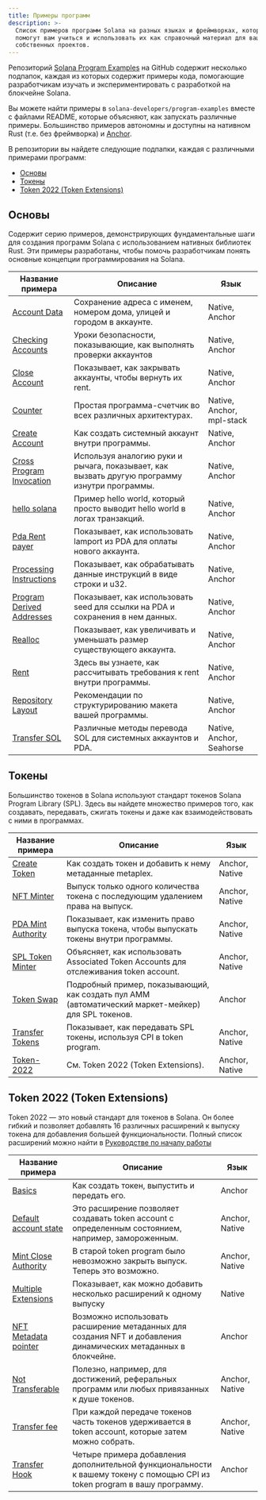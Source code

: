 ```yaml
---
title: Примеры программ
description: >-
  Список примеров программ Solana на разных языках и фреймворках, которые
  помогут вам учиться и использовать их как справочный материал для ваших
  собственных проектов.
---
```


Репозиторий
[Solana Program Examples](https://github.com/solana-developers/program-examples)
на GitHub содержит несколько подпапок, каждая из которых содержит примеры кода,
помогающие разработчикам изучать и экспериментировать с разработкой на блокчейне
Solana.

Вы можете найти примеры в
`solana-developers/program-examples` вместе с файлами
README, которые объясняют, как запускать различные примеры. Большинство примеров
автономны и доступны на нативном Rust (т.е. без фреймворка) и
[Anchor](https://www.anchor-lang.com/docs/installation).

В репозитории вы найдете следующие подпапки, каждая с различными примерами
программ:

- [Основы](#basics)
- [Токены](#tokens)
- [Token 2022 (Token Extensions)](#token-2022-token-extensions)

## Основы

Содержит серию примеров, демонстрирующих фундаментальные шаги для создания
программ Solana с использованием нативных библиотек Rust. Эти примеры
разработаны, чтобы помочь разработчикам понять основные концепции
программирования на Solana.

| Название примера                                                                                                              | Описание                                                                                      | Язык                      |
| ----------------------------------------------------------------------------------------------------------------------------- | --------------------------------------------------------------------------------------------- | ------------------------- |
| [Account Data](https://github.com/solana-developers/program-examples/tree/main/basics/account-data)                           | Сохранение адреса с именем, номером дома, улицей и городом в аккаунте.                        | Native, Anchor            |
| [Checking Accounts](https://github.com/solana-developers/program-examples/tree/main/basics/checking-accounts)                 | Уроки безопасности, показывающие, как выполнять проверки аккаунтов                            | Native, Anchor            |
| [Close Account](https://github.com/solana-developers/program-examples/tree/main/basics/close-account)                         | Показывает, как закрывать аккаунты, чтобы вернуть их rent.                                    | Native, Anchor            |
| [Counter](https://github.com/solana-developers/program-examples/tree/main/basics/counter)                                     | Простая программа-счетчик во всех различных архитектурах.                                     | Native, Anchor, mpl-stack |
| [Create Account](https://github.com/solana-developers/program-examples/tree/main/basics/create-account)                       | Как создать системный аккаунт внутри программы.                                               | Native, Anchor            |
| [Cross Program Invocation](https://github.com/solana-developers/program-examples/tree/main/basics/cross-program-invocation)   | Используя аналогию руки и рычага, показывает, как вызвать другую программу изнутри программы. | Native, Anchor            |
| [hello solana](https://github.com/solana-developers/program-examples/tree/main/basics/hello-solana)                           | Пример hello world, который просто выводит hello world в логах транзакций.                    | Native, Anchor            |
| [Pda Rent payer](https://github.com/solana-developers/program-examples/tree/main/basics/pda-rent-payer)                       | Показывает, как использовать lamport из PDA для оплаты нового аккаунта.                       | Native, Anchor            |
| [Processing Instructions](https://github.com/solana-developers/program-examples/tree/main/basics/processing-instructions)     | Показывает, как обрабатывать данные инструкций в виде строки и u32.                           | Native, Anchor            |
| [Program Derived Addresses](https://github.com/solana-developers/program-examples/tree/main/basics/program-derived-addresses) | Показывает, как использовать seed для ссылки на PDA и сохранения в нем данных.                | Native, Anchor            |
| [Realloc](https://github.com/solana-developers/program-examples/tree/main/basics/realloc)                                     | Показывает, как увеличивать и уменьшать размер существующего аккаунта.                        | Native, Anchor            |
| [Rent](https://github.com/solana-developers/program-examples/tree/main/basics/rent)                                           | Здесь вы узнаете, как рассчитывать требования к rent внутри программы.                        | Native, Anchor            |
| [Repository Layout](https://github.com/solana-developers/program-examples/tree/main/basics/repository-layout)                 | Рекомендации по структурированию макета вашей программы.                                      | Native, Anchor            |
| [Transfer SOL](https://github.com/solana-developers/program-examples/tree/main/basics/transfer-sol)                           | Различные методы перевода SOL для системных аккаунтов и PDA.                                  | Native, Anchor, Seahorse  |

## Токены

Большинство токенов в Solana используют стандарт токенов Solana Program Library
(SPL). Здесь вы найдете множество примеров того, как создавать, передавать,
сжигать токены и даже как взаимодействовать с ними в программах.

| Название примера                                                                                                | Описание                                                                                            | Язык           |
| --------------------------------------------------------------------------------------------------------------- | --------------------------------------------------------------------------------------------------- | -------------- |
| [Create Token](https://github.com/solana-developers/program-examples/tree/main/tokens/create-token)             | Как создать токен и добавить к нему метаданные metaplex.                                            | Anchor, Native |
| [NFT Minter](https://github.com/solana-developers/program-examples/tree/main/tokens/nft-minter)                 | Выпуск только одного количества токена с последующим удалением права на выпуск.                     | Anchor, Native |
| [PDA Mint Authority](https://github.com/solana-developers/program-examples/tree/main/tokens/pda-mint-authority) | Показывает, как изменить право выпуска токена, чтобы выпускать токены внутри программы.             | Anchor, Native |
| [SPL Token Minter](https://github.com/solana-developers/program-examples/tree/main/tokens/spl-token-minter)     | Объясняет, как использовать Associated Token Accounts для отслеживания token account.               | Anchor, Native |
| [Token Swap](https://github.com/solana-developers/program-examples/tree/main/tokens/token-swap)                 | Подробный пример, показывающий, как создать пул AMM (автоматический маркет-мейкер) для SPL токенов. | Anchor         |
| [Transfer Tokens](https://github.com/solana-developers/program-examples/tree/main/tokens/transfer-tokens)       | Показывает, как передавать SPL токены, используя CPI в token program.                               | Anchor, Native |
| [Token-2022](https://github.com/solana-developers/program-examples/tree/main/tokens/token-2022)                 | См. Token 2022 (Token Extensions).                                                                  | Anchor, Native |

## Token 2022 (Token Extensions)

Token 2022 — это новый стандарт для токенов в Solana. Он более гибкий и
позволяет добавлять 16 различных расширений к выпуску токена для добавления
большей функциональности. Полный список расширений можно найти в
[Руководстве по началу работы](/developers/guides/token-extensions/getting-started)

| Название примера                                                                                                                 | Описание                                                                                                                   | Язык           |
| -------------------------------------------------------------------------------------------------------------------------------- | -------------------------------------------------------------------------------------------------------------------------- | -------------- |
| [Basics](https://github.com/solana-developers/program-examples/tree/main/tokens/token-2022/basics/anchor)                        | Как создать токен, выпустить и передать его.                                                                               | Anchor         |
| [Default account state](https://github.com/solana-developers/program-examples/tree/main/tokens/token-2022/default-account-state) | Это расширение позволяет создавать token account с определенным состоянием, например, замороженным.                        | Anchor, Native |
| [Mint Close Authority](https://github.com/solana-developers/program-examples/tree/main/tokens/token-2022/mint-close-authority)   | В старой token program было невозможно закрыть выпуск. Теперь это возможно.                                                | Anchor, Native |
| [Multiple Extensions](https://github.com/solana-developers/program-examples/tree/main/tokens/token-2022/multiple-extensions)     | Показывает, как можно добавить несколько расширений к одному выпуску                                                       | Native         |
| [NFT Metadata pointer](https://github.com/solana-developers/program-examples/tree/main/tokens/token-2022/nft-meta-data-pointer)  | Возможно использовать расширение метаданных для создания NFT и добавления динамических метаданных в блокчейне.             | Anchor         |
| [Not Transferable](https://github.com/solana-developers/program-examples/tree/main/tokens/token-2022/non-transferable)           | Полезно, например, для достижений, реферальных программ или любых привязанных к душе токенов.                              | Anchor, Native |
| [Transfer fee](https://github.com/solana-developers/program-examples/tree/main/tokens/token-2022/transfer-fee)                   | При каждой передаче токенов часть токенов удерживается в token account, которые затем можно собрать.                       | Anchor, Native |
| [Transfer Hook](https://github.com/solana-developers/program-examples/tree/main/tokens/token-2022/transfer-hook)                 | Четыре примера добавления дополнительной функциональности к вашему токену с помощью CPI из token program в вашу программу. | Anchor         |

